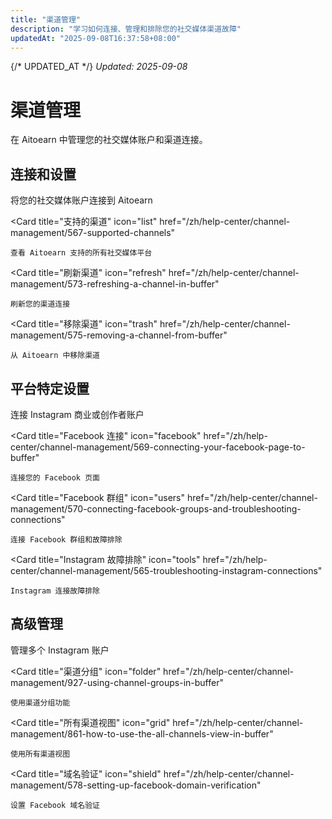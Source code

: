 ```yaml
---
title: "渠道管理"
description: "学习如何连接、管理和排除您的社交媒体渠道故障"
updatedAt: "2025-09-08T16:37:58+08:00"
---
```

{/* UPDATED_AT */}
_Updated: 2025-09-08_

# 渠道管理

在 Aitoearn 中管理您的社交媒体账户和渠道连接。

## 连接和设置

<CardGroup cols={2}>
  <Card
    title="连接渠道"
    icon="link"
    href="/zh/help-center/channel-management/564-connecting-your-channels-to-buffer"
  >
    将您的社交媒体账户连接到 Aitoearn
  </Card>
  
  <Card
    title="支持的渠道"
    icon="list"
    href="/zh/help-center/channel-management/567-supported-channels"
  >
    查看 Aitoearn 支持的所有社交媒体平台
  </Card>
  
  <Card
    title="刷新渠道"
    icon="refresh"
    href="/zh/help-center/channel-management/573-refreshing-a-channel-in-buffer"
  >
    刷新您的渠道连接
  </Card>
  
  <Card
    title="移除渠道"
    icon="trash"
    href="/zh/help-center/channel-management/575-removing-a-channel-from-buffer"
  >
    从 Aitoearn 中移除渠道
  </Card>
</CardGroup>

## 平台特定设置

<CardGroup cols={2}>
  <Card
    title="Instagram 连接"
    icon="instagram"
    href="/zh/help-center/channel-management/568-connecting-your-instagram-business-or-creator-account-to-buffer"
  >
    连接 Instagram 商业或创作者账户
  </Card>
  
  <Card
    title="Facebook 连接"
    icon="facebook"
    href="/zh/help-center/channel-management/569-connecting-your-facebook-page-to-buffer"
  >
    连接您的 Facebook 页面
  </Card>
  
  <Card
    title="Facebook 群组"
    icon="users"
    href="/zh/help-center/channel-management/570-connecting-facebook-groups-and-troubleshooting-connections"
  >
    连接 Facebook 群组和故障排除
  </Card>
  
  <Card
    title="Instagram 故障排除"
    icon="tools"
    href="/zh/help-center/channel-management/565-troubleshooting-instagram-connections"
  >
    Instagram 连接故障排除
  </Card>
</CardGroup>

## 高级管理

<CardGroup cols={2}>
  <Card
    title="多个 Instagram 账户"
    icon="copy"
    href="/zh/help-center/channel-management/582-working-with-multiple-instagram-accounts"
  >
    管理多个 Instagram 账户
  </Card>
  
  <Card
    title="渠道分组"
    icon="folder"
    href="/zh/help-center/channel-management/927-using-channel-groups-in-buffer"
  >
    使用渠道分组功能
  </Card>
  
  <Card
    title="所有渠道视图"
    icon="grid"
    href="/zh/help-center/channel-management/861-how-to-use-the-all-channels-view-in-buffer"
  >
    使用所有渠道视图
  </Card>
  
  <Card
    title="域名验证"
    icon="shield"
    href="/zh/help-center/channel-management/578-setting-up-facebook-domain-verification"
  >
    设置 Facebook 域名验证
  </Card>
</CardGroup>
